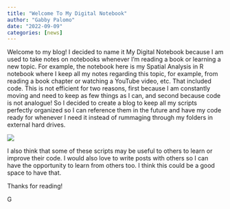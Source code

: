 ```yaml
---
title: "Welcome To My Digital Notebook"
author: "Gabby Palomo"
date: "2022-09-09"
categories: [news]
---
```


Welcome to my blog! I decided to name it My Digital Notebook because I am used to take notes on notebooks whenever I'm reading a book or learning a new topic. For example, the notebook here is my Spatial Analysis in R notebook where I keep all my notes regarding this topic, for example, from reading a book chapter or watching a YouTube video, etc. That included code. This is not efficient for two reasons, first because I am constantly moving and need to keep as few things as I can, and second because code is not analogue! So I decided to create a blog to keep all my scripts perfectly organized so I can reference them in the future and have my code ready for whenever I need it instead of rummaging through my folders in external hard drives. 

::: {layout="[[-10, 20, -10]]"}
![](notebook.JPG)
:::

I also think that some of these scripts may be useful to others to learn or improve their code. I would also love to write posts with others so I can have the opportunity to learn from others too. I think this could be a good space to have that. 

Thanks for reading! 

G




